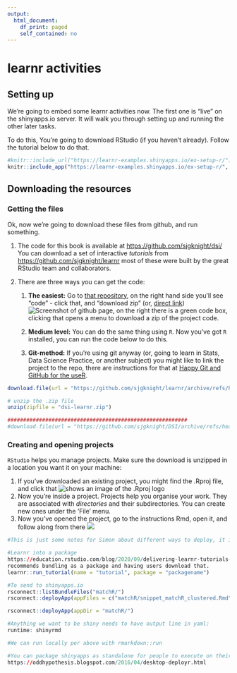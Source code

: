 ```yaml
---
output:
  html_document:
    df_print: paged
    self_contained: no
---
```


# learnr activities

## Setting up

We're going to embed some learnr activities now. The first one is "live" on the shinyapps.io server. It will walk you through setting up and running the other later tasks.

To do this, You're going to download RStudio (if you haven't already). Follow the tutorial below to do that.

```r
#knitr::include_url("https://learnr-examples.shinyapps.io/ex-setup-r/")
knitr::include_app("https://learnr-examples.shinyapps.io/ex-setup-r/", height = "600px")

```

## Downloading the resources

### Getting the files

Ok, now we're going to download these files from github, and run something.

1.  The code for this book is available at <https://github.com/sjgknight/dsi/> You can download a set of interactive *tutorials* from <https://github.com/sjgknight/learnr> most of these were built by the great RStudio team and collaborators.

2.  There are three ways you can get the code:

    1.  **The easiest:** Go to [that repository](https://github.com/sjgknight/learnr), on the right hand side you'll see "code" - click that, and "download zip" (or, [direct link](https://github.com/sjgknight/learnr/archive/refs/heads/master.zip))![Screenshot of github page, on the right there is a green code box, clicking that opens a menu to download a zip of the project code.](data/dldzip.PNG)

    2.  **Medium level:** You can do the same thing using `R`. Now you've got `R` installed, you can run the code below to do this.

    3.  **Git-method:** If you're using git anyway (or, going to learn in Stats, Data Science Practice, or another subject) you might like to link the project to the repo, there are instructions for that at [Happy Git and GitHub for the useR](https://happygitwithr.com/new-github-first.html).

```r
download.file(url = "https://github.com/sjgknight/learnr/archive/refs/heads/master.zip", destfile = "dsi-learnr.zip")  #if you want the book too, you can uncomment this line

# unzip the .zip file
unzip(zipfile = "dsi-learnr.zip")

#########################################################
#download.file(url = "https://github.com/sjgknight/DSI/archive/refs/heads/main.zip", destfile = "dsi.zip")  #if you want the book too, you can uncomment this line

```

### Creating and opening projects

`RStudio` helps you manage projects. Make sure the download is unzipped in a location you want it on your machine:

1.  If you've downloaded an existing project, you might find the .Rproj file, and click that ![shows an image of the .Rproj logo](data/proj.PNG)
2.  Now you're inside a project. Projects help you organise your work. They are associated with *directories* and their subdirectories. You can create new ones under the 'File' menu.
3.  Now you've opened the project, go to the instructions Rmd, open it, and follow along from there ![](C:/Users/125295_admin/AppData/Local/RStudio/tmp/paste-9DB9E419.png)

```r
#This is just some notes for Simon about different ways to deploy, it isn't executed

#Learnr into a package
https://education.rstudio.com/blog/2020/09/delivering-learnr-tutorials-in-a-package/ 
recommends bundling as a package and having users download that.
learnr::run_tutorial(name = "tutorial", package = "packagename")

#To send to shinyapps.io
rsconnect::listBundleFiles("matchR/")
rsconnect::deployApp(appFiles = c("matchR/snippet_matchR_clustered.Rmd","matchR/snippet_matchR_clustered.html"), appName = "matchR", appTitle = "matchR")

rsconnect::deployApp(appDir = "matchR/")

#Anything we want to be shiny needs to have output line in yaml:
runtime: shinyrmd 

#We can run locally per above with rmarkdown::run

#You can package shinyapps as standalone for people to execute on their machines, per below
https://oddhypothesis.blogspot.com/2016/04/desktop-deployr.html
```
